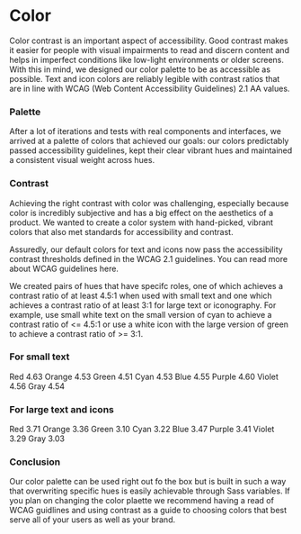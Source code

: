 
<Meta title="Components/Foundations/Color" />

# Color

Color contrast is an important aspect of accessibility. Good contrast makes it easier for people with visual impairments to read and discern content and helps in imperfect conditions like low-light environments or older screens. With this in mind, we designed our color palette to be as accessible as possible. Text and icon colors are reliably legible with contrast ratios that are in line with WCAG (Web Content Accessibility Guidelines) 2.1 AA values.

### Palette

After a lot of iterations and tests with real components and interfaces, we arrived at a palette of colors that achieved our goals: our colors predictably passed accessibility guidelines, kept their clear vibrant hues and maintained a consistent visual weight across hues.

### Contrast

Achieving the right contrast with color was challenging, especially because color is incredibly subjective and has a big effect on the aesthetics of a product. We wanted to create a color system with hand-picked, vibrant colors that also met standards for accessibility and contrast.

Assuredly, our default colors for text and icons now pass the accessibility contrast thresholds defined in the WCAG 2.1 guidelines. You can read more about WCAG guidelines here.

We created pairs of hues that have specifc roles, one of which achieves a contrast ratio of at least 4.5:1 when used with small text and one which achieves a contrast ratio of at least 3:1 for large text or iconography. For example, use small white text on the small version of cyan to achieve a contrast ratio of <= 4.5:1 or use a white icon with the large version of green to achieve a contrast ratio of >= 3:1.

### For small text

Red 4.63
Orange 4.53
Green 4.51
Cyan 4.53
Blue 4.55
Purple 4.60
Violet 4.56
Gray 4.54

### For large text and icons

Red 3.71
Orange 3.36
Green 3.10
Cyan 3.22
Blue 3.47
Purple 3.41
Violet 3.29
Gray 3.03

### Conclusion

Our color palette can be used right out fo the box but is built in such a way that overwriting specific hues is easily achievable through Sass variables. If you plan on changing the color plaette we recommend having a read of WCAG guidlines and using contrast as a guide to choosing colors that best serve all of your users as well as your brand.